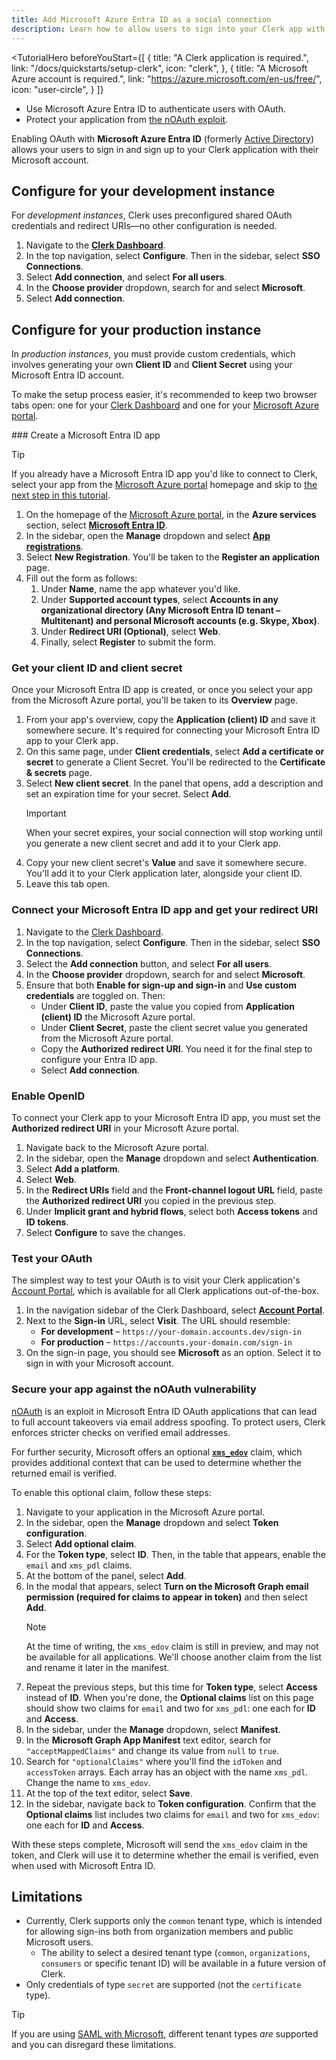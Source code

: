 ```yaml
---
title: Add Microsoft Azure Entra ID as a social connection
description: Learn how to allow users to sign into your Clerk app with their Microsoft account using OAuth.
---
```


<TutorialHero
  beforeYouStart={[
    {
      title: "A Clerk application is required.",
      link: "/docs/quickstarts/setup-clerk",
      icon: "clerk",
    },
    {
      title: "A Microsoft Azure account is required.",
      link: "https://azure.microsoft.com/en-us/free/",
      icon: "user-circle",
    }
  ]}
>
  - Use Microsoft Azure Entra ID to authenticate users with OAuth.
  - Protect your application from [the nOAuth exploit](https://www.descope.com/blog/post/noauth).
</TutorialHero>

Enabling OAuth with **Microsoft Azure Entra ID** (formerly [Active Directory](https://learn.microsoft.com/en-us/entra/fundamentals/new-name)) allows your users to sign in and sign up to your Clerk application with their Microsoft account.

## Configure for your development instance

For _development instances_, Clerk uses preconfigured shared OAuth credentials and redirect URIs—no other configuration is needed.

1. Navigate to the [**Clerk Dashboard**](https://dashboard.clerk.com/last-active?path=user-authentication/sso-connections).
1. In the top navigation, select **Configure**. Then in the sidebar, select **SSO Connections**.
1. Select **Add connection**, and select **For all users**.
1. In the **Choose provider** dropdown, search for and select **Microsoft**.
1. Select **Add connection**.

## Configure for your production instance

In _production instances_, you must provide custom credentials, which involves generating your own **Client ID** and **Client Secret** using your Microsoft Entra ID account.

To make the setup process easier, it's recommended to keep two browser tabs open: one for your [Clerk Dashboard](https://dashboard.clerk.com/last-active?path=user-authentication/sso-connections) and one for your [Microsoft Azure portal](https://portal.azure.com).

<Steps>
  ### Create a Microsoft Entra ID app

  > [!TIP]
  > If you already have a Microsoft Entra ID app you'd like to connect to Clerk, select your app from the [Microsoft Azure portal](https://portal.azure.com/#home) homepage and skip to [the next step in this tutorial](#get-your-client-id-and-client-secret).

  1. On the homepage of the [Microsoft Azure portal](https://portal.azure.com/#home), in the **Azure services** section, select [**Microsoft Entra ID**](https://portal.azure.com/#view/Microsoft_AAD_IAM/ActiveDirectoryMenuBlade/~/Overview).
  1. In the sidebar, open the **Manage** dropdown and select **[App registrations](https://portal.azure.com/#view/Microsoft_AAD_IAM/ActiveDirectoryMenuBlade/~/RegisteredApps)**.
  1. Select **New Registration**. You'll be taken to the **Register an application** page.
  1. Fill out the form as follows:
     1. Under **Name**, name the app whatever you'd like.
     1. Under **Supported account types**, select **Accounts in any organizational directory (Any Microsoft Entra ID tenant – Multitenant) and personal Microsoft accounts (e.g. Skype, Xbox)**.
     1. Under **Redirect URI (Optional)**, select **Web**.
     1. Finally, select **Register** to submit the form.

  ### Get your client ID and client secret

  Once your Microsoft Entra ID app is created, or once you select your app from the Microsoft Azure portal, you'll be taken to its **Overview** page.

  1. From your app's overview, copy the **Application (client) ID** and save it somewhere secure. It's required for connecting your Microsoft Entra ID app to your Clerk app.
  1. On this same page, under **Client credentials**, select **Add a certificate or secret** to generate a Client Secret. You'll be redirected to the **Certificate & secrets** page.
  1. Select **New client secret**. In the panel that opens, add a description and set an expiration time for your secret. Select **Add**.
     > [!IMPORTANT]
     > When your secret expires, your social connection will stop working until you generate a new client secret and add it to your Clerk app.
  1. Copy your new client secret's **Value** and save it somewhere secure. You'll add it to your Clerk application later, alongside your client ID.
  1. Leave this tab open.

  ### Connect your Microsoft Entra ID app and get your redirect URI

  1. Navigate to the [Clerk Dashboard](https://dashboard.clerk.com/last-active?path=user-authentication/sso-connections).
  1. In the top navigation, select **Configure**. Then in the sidebar, select **SSO Connections**.
  1. Select the **Add connection** button, and select **For all users**.
  1. In the **Choose provider** dropdown, search for and select **Microsoft**.
  1. Ensure that both **Enable for sign-up and sign-in** and **Use custom credentials** are toggled on. Then:
     - Under **Client ID**, paste the value you copied from **Application (client) ID** the Microsoft Azure portal.
     - Under **Client Secret**, paste the client secret value you generated from the Microsoft Azure portal.
     - Copy the **Authorized redirect URI**. You need it for the final step to configure your Entra ID app.
     - Select **Add connection**.

  ### Enable OpenID

  To connect your Clerk app to your Microsoft Entra ID app, you must set the **Authorized redirect URI** in your Microsoft Azure portal.

  1. Navigate back to the Microsoft Azure portal.
  1. In the sidebar, open the **Manage** dropdown and select **Authentication**.
  1. Select **Add a platform**.
  1. Select **Web**.
  1. In the **Redirect URIs** field and the **Front-channel logout URL** field, paste the **Authorized redirect URI** you copied in the previous step.
  1. Under **Implicit grant and hybrid flows**, select both **Access tokens** and **ID tokens**.
  1. Select **Configure** to save the changes.

  ### Test your OAuth

  The simplest way to test your OAuth is to visit your Clerk application's [Account Portal](/docs/customization/account-portal/overview), which is available for all Clerk applications out-of-the-box.

  1. In the navigation sidebar of the Clerk Dashboard, select [**Account Portal**](https://dashboard.clerk.com/last-active?path=account-portal).
  1. Next to the **Sign-in** URL, select **Visit**. The URL should resemble:
     - **For development** – `https://your-domain.accounts.dev/sign-in`
     - **For production** – `https://accounts.your-domain.com/sign-in`
  1. On the sign-in page, you should see **Microsoft** as an option. Select it to sign in with your Microsoft account.

  ### Secure your app against the nOAuth vulnerability

  [nOAuth](https://www.descope.com/blog/post/noauth) is an exploit in Microsoft Entra ID OAuth applications that can lead to full account takeovers via email address spoofing. To protect users, Clerk enforces stricter checks on verified email addresses.

  For further security, Microsoft offers an optional [**`xms_edov`**](https://learn.microsoft.com/en-us/entra/identity-platform/migrate-off-email-claim-authorization#using-the-xms_edov-optional-claim-to-determine-email-verification-status-and-migrate-users) claim, which provides additional context that can be used to determine whether the returned email is verified.

  To enable this optional claim, follow these steps:

  1. Navigate to your application in the Microsoft Azure portal.
  1. In the sidebar, open the **Manage** dropdown and select **Token configuration**.
  1. Select **Add optional claim**.
  1. For the **Token type**, select **ID**. Then, in the table that appears, enable the `email` and `xms_pdl` claims.
  1. At the bottom of the panel, select **Add**.
  1. In the modal that appears, select **Turn on the Microsoft Graph email permission (required for claims to appear in token)** and then select **Add**.
     > [!NOTE]
     > At the time of writing, the `xms_edov` claim is still in preview, and may not be available for all applications. We'll choose another claim from the list and rename it later in the manifest.
  1. Repeat the previous steps, but this time for **Token type**, select **Access** instead of **ID**. When you're done, the **Optional claims** list on this page should show two claims for `email` and two for `xms_pdl`: one each for **ID** and **Access**.
  1. In the sidebar, under the **Manage** dropdown, select **Manifest**.
  1. In the **Microsoft Graph App Manifest** text editor, search for `"acceptMappedClaims"` and change its value from `null` to `true`.
  1. Search for `"optionalClaims"` where you'll find the `idToken` and `accessToken` arrays. Each array has an object with the name `xms_pdl`. Change the name to `xms_edov`.
  1. At the top of the text editor, select **Save**.
  1. In the sidebar, navigate back to **Token configuration**. Confirm that the **Optional claims** list includes two claims for `email` and two for `xms_edov`: one each for **ID** and **Access**.

  With these steps complete, Microsoft will send the `xms_edov` claim in the token, and Clerk will use it to determine whether the email is verified, even when used with Microsoft Entra ID.
</Steps>

## Limitations

- Currently, Clerk supports only the `common` tenant type, which is intended for allowing sign-ins both from organization members and public Microsoft users.
  - The ability to select a desired tenant type (`common`, `organizations`, `consumers` or specific tenant ID) will be available in a future version of Clerk.
- Only credentials of type `secret` are supported (not the `certificate` type).

> [!TIP]
> If you are using [SAML with Microsoft](/docs/authentication/saml/azure), different tenant types _are_ supported and you can disregard these limitations.
